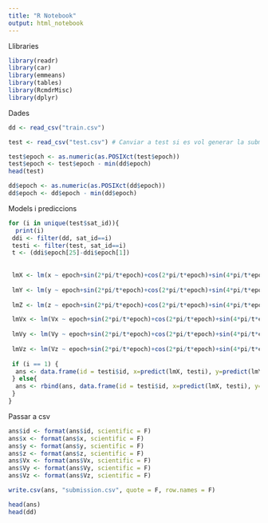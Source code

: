 ```yaml
---
title: "R Notebook"
output: html_notebook
---
```



Llibraries
```r
library(readr)
library(car)
library(emmeans)
library(tables)
library(RcmdrMisc)
library(dplyr)
```

Dades
```r
dd <- read_csv("train.csv")

test <- read_csv("test.csv") # Canviar a test si es vol generar la submission (també s'ha de canviar el if del bucle)

test$epoch <- as.numeric(as.POSIXct(test$epoch))
test$epoch <- test$epoch - min(dd$epoch)
head(test)

dd$epoch <- as.numeric(as.POSIXct(dd$epoch))
dd$epoch <- dd$epoch - min(dd$epoch)
```

Models i prediccions
```r
for (i in unique(test$sat_id)){
  print(i)
 ddi <- filter(dd, sat_id==i)
 testi <- filter(test, sat_id==i)
 t <- (ddi$epoch[25]-ddi$epoch[1])
 
 
 lmX <- lm(x ~ epoch+sin(2*pi/t*epoch)+cos(2*pi/t*epoch)+sin(4*pi/t*epoch)+cos(4*pi/t*epoch)+sin(6*pi/t*epoch)+cos(6*pi/t*epoch)+sin(8*pi/t*epoch)+cos(8*pi/t*epoch)+sin(10*pi/t*epoch)+cos(10*pi/t*epoch)+epoch*sin(2*pi/t*epoch)+epoch*cos(2*pi/t*epoch)+epoch*sin(4*pi/t*epoch)+epoch*cos(4*pi/t*epoch)+epoch*sin(6*pi/t*epoch)+epoch*cos(6*pi/t*epoch)+epoch*sin(8*pi/t*epoch)+epoch*cos(8*pi/t*epoch)+epoch*sin(10*pi/t*epoch)+epoch*cos(10*pi/t*epoch), ddi)
 
 lmY <- lm(y ~ epoch+sin(2*pi/t*epoch)+cos(2*pi/t*epoch)+sin(4*pi/t*epoch)+cos(4*pi/t*epoch)+sin(6*pi/t*epoch)+cos(6*pi/t*epoch)+sin(8*pi/t*epoch)+cos(8*pi/t*epoch)+sin(10*pi/t*epoch)+cos(10*pi/t*epoch)+epoch*sin(2*pi/t*epoch)+epoch*cos(2*pi/t*epoch)+epoch*sin(4*pi/t*epoch)+epoch*cos(4*pi/t*epoch)+epoch*sin(6*pi/t*epoch)+epoch*cos(6*pi/t*epoch)+epoch*sin(8*pi/t*epoch)+epoch*cos(8*pi/t*epoch)+epoch*sin(10*pi/t*epoch)+epoch*cos(10*pi/t*epoch), ddi)
 
 lmZ <- lm(z ~ epoch+sin(2*pi/t*epoch)+cos(2*pi/t*epoch)+sin(4*pi/t*epoch)+cos(4*pi/t*epoch)+sin(6*pi/t*epoch)+cos(6*pi/t*epoch)+sin(8*pi/t*epoch)+cos(8*pi/t*epoch)+sin(10*pi/t*epoch)+cos(10*pi/t*epoch)+epoch*sin(2*pi/t*epoch)+epoch*cos(2*pi/t*epoch)+epoch*sin(4*pi/t*epoch)+epoch*cos(4*pi/t*epoch)+epoch*sin(6*pi/t*epoch)+epoch*cos(6*pi/t*epoch)+epoch*sin(8*pi/t*epoch)+epoch*cos(8*pi/t*epoch)+epoch*sin(10*pi/t*epoch)+epoch*cos(10*pi/t*epoch), ddi)

 lmVx <- lm(Vx ~ epoch+sin(2*pi/t*epoch)+cos(2*pi/t*epoch)+sin(4*pi/t*epoch)+cos(4*pi/t*epoch)+sin(6*pi/t*epoch)+cos(6*pi/t*epoch)+sin(8*pi/t*epoch)+cos(8*pi/t*epoch)+sin(10*pi/t*epoch)+cos(10*pi/t*epoch)+epoch*sin(2*pi/t*epoch)+epoch*cos(2*pi/t*epoch)+epoch*sin(4*pi/t*epoch)+epoch*cos(4*pi/t*epoch)+epoch*sin(6*pi/t*epoch)+epoch*cos(6*pi/t*epoch)+epoch*sin(8*pi/t*epoch)+epoch*cos(8*pi/t*epoch)+epoch*sin(10*pi/t*epoch)+epoch*cos(10*pi/t*epoch), ddi)
 
 lmVy <- lm(Vy ~ epoch+sin(2*pi/t*epoch)+cos(2*pi/t*epoch)+sin(4*pi/t*epoch)+cos(4*pi/t*epoch)+sin(6*pi/t*epoch)+cos(6*pi/t*epoch)+sin(8*pi/t*epoch)+cos(8*pi/t*epoch)+sin(10*pi/t*epoch)+cos(10*pi/t*epoch)+epoch*sin(2*pi/t*epoch)+epoch*cos(2*pi/t*epoch)+epoch*sin(4*pi/t*epoch)+epoch*cos(4*pi/t*epoch)+epoch*sin(6*pi/t*epoch)+epoch*cos(6*pi/t*epoch)+epoch*sin(8*pi/t*epoch)+epoch*cos(8*pi/t*epoch)+epoch*sin(10*pi/t*epoch)+epoch*cos(10*pi/t*epoch), ddi)
 
 lmVz <- lm(Vz ~ epoch+sin(2*pi/t*epoch)+cos(2*pi/t*epoch)+sin(4*pi/t*epoch)+cos(4*pi/t*epoch)+sin(6*pi/t*epoch)+cos(6*pi/t*epoch)+sin(8*pi/t*epoch)+cos(8*pi/t*epoch)+sin(10*pi/t*epoch)+cos(10*pi/t*epoch)+epoch*sin(2*pi/t*epoch)+epoch*cos(2*pi/t*epoch)+epoch*sin(4*pi/t*epoch)+epoch*cos(4*pi/t*epoch)+epoch*sin(6*pi/t*epoch)+epoch*cos(6*pi/t*epoch)+epoch*sin(8*pi/t*epoch)+epoch*cos(8*pi/t*epoch)+epoch*sin(10*pi/t*epoch)+epoch*cos(10*pi/t*epoch), ddi)
  
 if (i == 1) {
  ans <- data.frame(id = testi$id, x=predict(lmX, testi), y=predict(lmY, testi), z=predict(lmZ, testi), Vx=predict(lmVx, testi), Vy=predict(lmVy, testi), Vz=predict(lmVz, testi))
 } else{
  ans <- rbind(ans, data.frame(id = testi$id, x=predict(lmX, testi), y=predict(lmY, testi), z=predict(lmZ, testi), Vx=predict(lmVx, testi), Vy=predict(lmVy, testi), Vz=predict(lmVz, testi)))
 }
}
```

Passar a csv
```r
ans$id <- format(ans$id, scientific = F)
ans$x <- format(ans$x, scientific = F)
ans$y <- format(ans$y, scientific = F)
ans$z <- format(ans$z, scientific = F)
ans$Vx <- format(ans$Vx, scientific = F)
ans$Vy <- format(ans$Vy, scientific = F)
ans$Vz <- format(ans$Vz, scientific = F)

write.csv(ans, "submission.csv", quote = F, row.names = F)
```


```r
head(ans)
head(dd)
```
